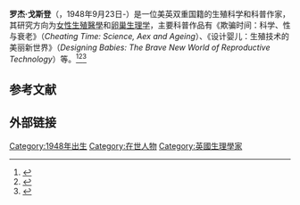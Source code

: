 {{Infobox scientist
| name = Roger Gordon Gosden
| image = Roger Gosden 2006.jpg
| image_size =
| alt = 
| caption =
| birth_date = {{birth date and age|1948|9|23|df=yes}}
| birth_place =英国[[怀特岛郡|怀特岛郡]][[賴德_(懷特島)|賴德]]
| other_names =
| residence = [[弗吉尼亚州|弗吉尼亚州]][[威廉斯堡_(弗吉尼亚州)|威廉斯堡]]
| citizenship =
| nationality =  英国 & 美国
| fields = [[生理学|生理学]]<br/>[[生殖醫學|生殖醫學]]
| workplaces = [[剑桥大学|剑桥大学]]<br/>[[杜克大学|杜克大学]]<br/>[[University_of_Edinburgh_Medical_School|Edinburgh Medical School]]<br/>[[Leeds_School_of_Medicine|Leeds School of Medicine]]<br/>[[McGill_University_Health_Centre|McGill University Health Centre]]<br/>[[東弗吉尼亞醫學院|東弗吉尼亞醫學院]]<br/>[[威尔康奈尔医学院|威尔康奈尔医学院]]<br/>[[威廉與瑪麗學院|威廉與瑪麗學院]]
| patrons =
| alma_mater = [[布里斯托尔大学|布里斯托尔大学]]<br>[[剑桥大学|剑桥大学]]<br/>[[爱丁堡大学|爱丁堡大学]]
| doctoral_advisor = [[罗伯特·爱德华兹|罗伯特·爱德华兹]]
| academic_advisors =
| doctoral_students =
| notable_students =
| known_for =
| author_abbrev_bot =
| author_abbrev_zoo =
| influences =
| influenced =
| awards =
| signature = <!--(filename only)-->
| signature_alt =
| website = <!--{{URL|www.example.com}}-->
| footnotes =
| spouse = Lucinda Veeck Gosden
| children =
| honorific_prefix =
| honorific_suffix = [[Doctor_of_Philosophy|PhD]] [[Doctor_of_Science|DSc]]
| education =
| partner = <!--(or | partners = )-->
| thesis2_title = Experimental and cytological studies of mammalian fertility and infertility with particular reference to the ageing ovary
| thesis2_year = DSc 1989
| thesis1_year = PhD 1974
| thesis1_title = Reproductive senescence in female rodents
| thesis1_url = http://ulmss-newton.lib.cam.ac.uk/vwebv/holdingsInfo?bibId=8858
| thesis2_url = http://ethos.bl.uk/OrderDetails.do?uin=uk.bl.ethos.651650
| issue =
}}
'''罗杰·戈斯登'''（{{lang-en|Roger Gordon Gosden}}，1948年9月23日-）是一位美英双重国籍的生殖科学和科普作家，其研究方向为[[女性|女性]][[生殖醫學|生殖醫學]]和[[卵巢|卵巢]][[生理学|生理学]]，主要科普作品有《欺骗时间：科学、性与衰老》（''Cheating Time: Science, Aex and Ageing''）、《设计婴儿：生殖技术的美丽新世界》（''Designing Babies: The Brave New World of Reproductive Technology''）等。<ref>{{Cite news|url=https://issuu.com/darwinian/docs/darwinian_summer_2007/10|title=New York alumni gathering|last=|first=|date=2007|newspaper=The Darwinian|access-date=2017-02-06|work=|editor-last=Prentice|editor-first=Andrew|via=Issuu.com|editor-last2=Smith|editor-first2=Sophia|editor-last3=Jebb|editor-last4=Hawkes|editor-first3=Richard|editor-first4=Dean|display-editors=2}}</ref><ref name=Gosden1974>{{Cite thesis|url=http://ulmss-newton.lib.cam.ac.uk/vwebv/holdingsInfo?bibId=8858|title=Reproductive senescence in female rodents|last=Gosden|first=R.G.|publisher=University of Cambridge Department of Physiology|date=1974-05-21}}</ref><ref name=Edwards>{{cite journal|last1=Johnson|first1=MH|title=Robert Edwards: the path to IVF|journal=Reproductive Biomedicine Online|date=August 2011|volume=23|issue=2|pages=245–62|pmid=21680248|pmc=3171154|doi=10.1016/j.rbmo.2011.04.010}}</ref>
== 参考文献 ==
{{reflist}}

== 外部链接 ==
{{Authority control}}

{{DEFAULTSORT:Gosden, Roger}}

[[Category:1948年出生|Category:1948年出生]]
[[Category:在世人物|Category:在世人物]]
[[Category:英國生理學家|Category:英國生理學家]]
